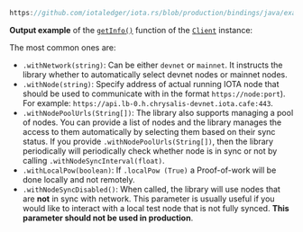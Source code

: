 
```java reference
https://github.com/iotaledger/iota.rs/blob/production/bindings/java/examples/java-app/src/main/java/org/iota/client/example/ExampleApp.java#L49-L61
```

**Output example** of the [`getInfo()`](./../api_reference.md#getinfo-nodeinfowrapper) function of the
[`Client`](./../api_reference.md#client) instance:

<GetInfoOutput />

<LoadBalancerHealthChecks />

<ClientBuilder />

The most common ones are:

- `.withNetwork(string)`: Can be either `devnet` or `mainnet`. It instructs
  the library whether to automatically select devnet nodes or mainnet nodes.
- `.withNode(string)`: Specify address of actual running IOTA node that should be used
  to communicate with in the format `https://node:port`). For example: `https://api.lb-0.h.chrysalis-devnet.iota.cafe:443`.
- `.withNodePoolUrls(String[])`: The library also supports managing a pool of
  nodes. You can provide a list of nodes and the library manages the access to them automatically by selecting them based
  on their sync status. If you provide `.withNodePoolUrls(String[])`, then the library periodically will periodically
  check
  whether node is in sync or
  not by calling `.withNodeSyncInterval(float)`.
- `.withLocalPow(boolean)`: If `.localPow (True)` a Proof-of-work will be done
  locally and not remotely.
- `.withNodeSyncDisabled()`: When called, the library will use nodes that
  are **not** in sync with network. This parameter is usually useful if you would like to interact with a local test node
  that is not fully synced. **This parameter should not be used in production**.
